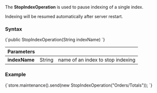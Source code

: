 
The **StopIndexOperation** is used to pause indexing of a single index. 

<Admonition type="note" title="">
Indexing will be resumed automatically after server restart.
</Admonition>

### Syntax

<TabItem value="stop_1" label="stop_1">
<CodeBlock language="java">
{`public StopIndexOperation(String indexName)
`}
</CodeBlock>
</TabItem>

| Parameters | | |
| ------------- | ------------- | ----- |
| **indexName** | String | name of an index to stop indexing |

### Example

<TabItem value="stop_2" label="stop_2">
<CodeBlock language="java">
{`store.maintenance().send(new StopIndexOperation("Orders/Totals"));
`}
</CodeBlock>
</TabItem>


